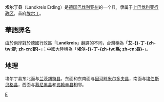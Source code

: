 {{noteTA
|G1=德国地名
|G2=Landkreis
|G3=单位
}}
{{德国县级行政单位
| 县徽图 =Image:DEU Landkreis Erding COA.svg
| 在德国内的位置图 = Image:Lage des Landkreises Erding in Deutschland.png
| 所属联邦州 = 巴伐利亚州
| 所属行政区 = 上巴伐利亚行政区
| 首府 = 埃尔丁
| 面积 = 870,72
| 人口 = 133.747
| 统计时间 = 2015年12月31日
| 人口密度 = 154
| 汽车牌号 = ED
| 下设城镇 = 2个市、24个镇
| 政府地址 = Alois-Schießl-Platz 2<br />85435 Erding
| 政府网站 = www.landkreis-erding.de
| 在州内的位置图 = Image:Bavaria_ed.png
|}}

'''埃尔丁县'''（Landkreis Erding）是[[德国|德国]][[巴伐利亚州|巴伐利亚州]]的一个县，隶属于[[上巴伐利亚行政区|上巴伐利亚行政区]]，首府[[埃尔丁|埃尔丁]]。

== 華語譯名 ==
由於兩岸對於德國行政區「'''Landkreis'''」翻譯的不同，台灣稱為「'''艾-{}-丁-{zh-tw:郡; zh-cn:郡}-'''」；中國大陸稱為「'''埃尔-{}-丁-{zh-tw:縣; zh-cn:县}-'''」。

== 地理 ==
埃尔丁县东北面与[[兰茨胡特县|兰茨胡特县]]，东面和东南面与[[因河畔米尔多夫县|因河畔米尔多夫县]]，南面与[[埃伯斯贝格县|埃伯斯贝格县]]，西面与[[慕尼黑县|慕尼黑县]]和[[弗赖辛县|弗赖辛县]]相邻。

{{巴伐利亚州行政区划}}
{{Authority control}}

[[Category:巴伐利亚州行政区划|E]]